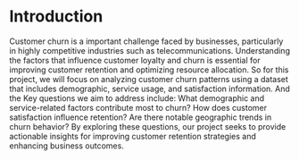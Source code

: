 # Introduction
Customer churn is a important challenge faced by businesses, particularly in highly competitive industries such as telecommunications. Understanding the factors that influence customer loyalty and churn is essential for improving customer retention and optimizing resource allocation. So for this project, we will focus on analyzing customer churn patterns using a dataset that includes demographic, service usage, and satisfaction information. And the Key questions we aim to address include: What demographic and service-related factors contribute most to churn? How does customer satisfaction influence retention? Are there notable geographic trends in churn behavior? By exploring these questions, our project seeks to provide actionable insights for improving customer retention strategies and enhancing business outcomes.
